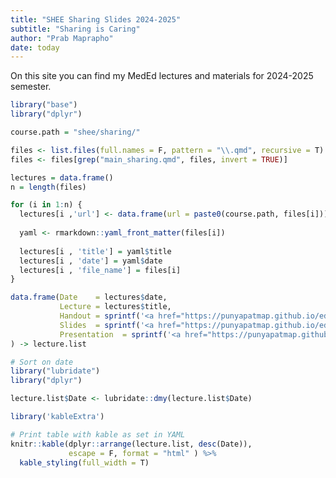 ```yaml
---
title: "SHEE Sharing Slides 2024-2025"
subtitle: "Sharing is Caring"
author: "Prab Maprapho"
date: today
---
```


On this site you can find my MedEd lectures and materials for 2024-2025 semester.

```r
library("base")
library("dplyr")

course.path = "shee/sharing/"

files <- list.files(full.names = F, pattern = "\\.qmd", recursive = T)
files <- files[grep("main_sharing.qmd", files, invert = TRUE)]

lectures = data.frame()
n = length(files)

for (i in 1:n) {
  lectures[i ,'url'] <- data.frame(url = paste0(course.path, files[i]))
  
  yaml <- rmarkdown::yaml_front_matter(files[i])
  
  lectures[i , 'title'] = yaml$title
  lectures[i , 'date'] = yaml$date
  lectures[i , 'file_name'] = files[i]
}

data.frame(Date    = lectures$date, 
           Lecture = lectures$title,
           Handout = sprintf('<a href="https://punyapatmap.github.io/education/%s" target="_blank" class="external">link</a>', gsub("qmd", "html", lectures$url)),
           Slides  = sprintf('<a href="https://punyapatmap.github.io/education/%s" target="_blank" class="external">link</a>', gsub("qmd", "slide.html", lectures$url)),
           Presentation  = sprintf('<a href="https://punyapatmap.github.io/education/%s" target="_blank" class="external">link</a>', gsub("qmd", "slide.html", lectures$url))
) -> lecture.list

# Sort on date
library("lubridate")
library("dplyr")

lecture.list$Date <- lubridate::dmy(lecture.list$Date)

library('kableExtra')

# Print table with kable as set in YAML
knitr::kable(dplyr::arrange(lecture.list, desc(Date)), 
             escape = F, format = "html" ) %>% 
  kable_styling(full_width = T)

```
